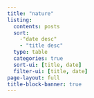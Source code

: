 ```yaml
---
title: "nature"
listing:
  contents: posts
  sort: 
    -"date desc"
    - "title desc"
  type: table
  categories: true
  sort-ui: [title, date]
  filter-ui: [title, date]
page-layout: full
title-block-banner: true
---
```

